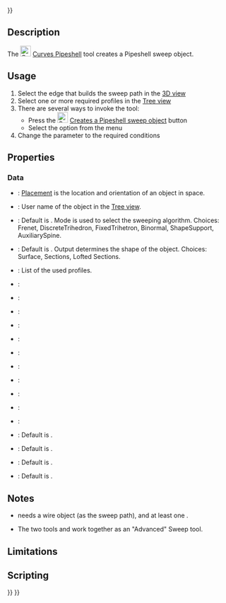 <languages/>
{{UnfinishedDocu{{#translation:}}}}
<translate>

<!--T:1-->
{{Docnav
|[[Curves_PipeshellProfile|PipeshellProfile]]
|[[Curves_GordonSurface|GordonSurface]]
|[[Curves Workbench|Curves]]
|IconL=Curves_PipeshellProfile.svg
|IconR=Curves_GordonSurface.svg
|IconC=Curves_workbench_icon.svg
}}

<!--T:2-->
{{GuiCommand
|Name=Curves Pipeshell
|MenuLocation=Surfaces → Pipeshell 
|Workbenches=[[Curves_Workbench|Curves]]
}}

==Description== <!--T:3-->

<!--T:4-->
The [[Image:Curves_Pipeshell.svg|24px]] [[Curves_Pipeshell|Curves Pipeshell]] tool creates a Pipeshell sweep object.

==Usage== <!--T:5-->

<!--T:6-->
# Select the edge that builds the sweep path in the [[3D_view|3D view]]
# Select one or more required profiles in the [[Tree_view|Tree view]]
# There are several ways to invoke the tool:
#* Press the [[Image:Curves_Pipeshell.svg|24px]] [[Curves_Pipeshell|Creates a Pipeshell sweep object]] button
#* Select the {{MenuCommand|Surfaces → Pipeshell}} option from the menu
# Change the {{incode|Pipeshell}} parameter to the required conditions

==Properties== <!--T:9-->

===Data=== <!--T:12-->

<!--T:13-->
{{Properties_Title|Base}}

<!--T:14-->
* {{PropertyData|Placement}}: [[Placement|Placement]] is the location and orientation of an object in space.
* {{PropertyData|Label}}: User name of the object in the [[Tree_view|Tree view]]. 

<!--T:15-->
{{Properties_Title|Main}}

<!--T:16-->
* {{PropertyData|Mode}}: Default is {{Emphasis|Frenet}}. Mode is used to select the sweeping algorithm. Choices: Frenet, DiscreteTrihedron, FixedTrihetron, Binormal, ShapeSupport, AuxiliarySpine.
* {{PropertyData|Output}}: Default is {{Emphasis|Surface}}. Output determines the shape of the object. Choices: Surface, Sections, Lofted Sections.
* {{PropertyData|Profile}}: List of the used profiles.
* {{PropertyData|Spine}}:

<!--T:17-->
{{Properties_Title|Mode}}

<!--T:18-->
* {{PropertyData|Auxiliary}}:
* {{PropertyData|Contact}}:
* {{PropertyData|Corrected}}:
* {{PropertyData|Direction}}:
* {{PropertyData|Equi Curvi}}:
* {{PropertyData|Location}}:
* {{PropertyData|Support}}:

<!--T:19-->
{{Properties_Title|Settings}}

<!--T:20-->
* {{PropertyData|Max Degree}}:
* {{PropertyData|Max Segments}}:
* {{PropertyData|Samples}}:
* {{PropertyData|Solid}}: Default is {{Emphasis|False}}.
* {{PropertyData|Tol3d}}: Default is {{Emphasis|0.00}}.
* {{PropertyData|Tol Ang}}: Default is {{Emphasis|0.00}}.
* {{PropertyData|Tol Bound}}: Default is {{Emphasis|0.00}}.

<!--T:7-->
==Notes==

* {{Emphasis|Pipeshell}} needs a wire object (as the sweep path), and at least one {{Emphasis|Pipeshell Profile}}.
* The two tools {{Emphasis|Pipeshell}} and {{Emphasis|Pipeshell Profile}} work together as an "Advanced" Sweep tool.

==Limitations== <!--T:8-->


==Scripting== <!--T:10-->


<!--T:11-->
{{Docnav
|[[Curves_PipeshellProfile|PipeshellProfile]]
|[[Curves_GordonSurface|GordonSurface]]
|[[Curves Workbench|Curves]]
|IconL=Curves_PipeshellProfile.svg
|IconR=Curves_GordonSurface.svg
|IconC=Curves_workbench_icon.svg
}}

</translate>
{{Curves Tools navi{{#translation:}}}}
{{Userdocnavi{{#translation:}}}}